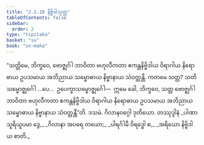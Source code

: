 ```yaml
---
title: "2.2.10 နိဗ္ဗိဒါသုတ္တ"
tableOfContents: false
sidebar:
  order: 2
type: "tipitaka"
basket: "su"
book: "sn-maha"
---
```



<DynamicBreadcrumb />

<Division number="201" book="sn-maha">

<Paragraph number="457" book="sn-maha">
“သတ္တိမေ, ဘိက္ခဝေ, ဗောဇ္ဈင်္ဂါ ဘာဝိတာ ဗဟုလီကတာ ဧကန္တနိဗ္ဗိဒါယ ဝိရာဂါယ နိရောဓာယ ဥပသမာယ အဘိညာယ သမ္ဗောဓာယ နိဗ္ဗာနာယ သံဝတ္တန္တိ. ကတမေ သတ္တ? သတိသမ္ဗောဇ္ဈင်္ဂေါ …ပေ…  ဥပေက္ခာသမ္ဗောဇ္ဈင်္ဂေါ—  ဣမေ ခေါ, ဘိက္ခဝေ, သတ္တ ဗောဇ္ဈင်္ဂါ ဘာဝိတာ ဗဟုလီကတာ ဧကန္တနိဗ္ဗိဒါယ ဝိရာဂါယ နိရောဓာယ ဥပသမာယ အဘိညာယ သမ္ဗောဓာယ နိဗ္ဗာနာယ သံဝတ္တန္တီ”တိ.

</Paragraph>
</Division>

<Paragraph number="458" type="center" book="sn-maha">
ဒသမံ.



</Paragraph>

<Paragraph number="459" type="center" book="sn-maha">
ဂိလာနဝဂ္ဂေါ ဒုတိယော.



</Paragraph>

<Paragraph number="460" type="center" book="sn-maha">
တဿုဒ္ဒါနံ


</Paragraph>

<Paragraph number="461" type="verses" book="sn-maha">
_ပါဏာ သူရိယူပမာ ဒွေ,_  
_ဂိလာနာ အပရေ တယော;_  
_ပါရင်္ဂါမီ ဝိရဒ္ဓေါ စ,_  
_အရိယော နိဗ္ဗိဒါယ စာတိ._
</Paragraph>